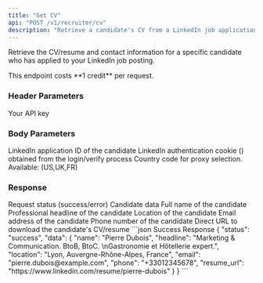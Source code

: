 ```yaml
---
title: "Get CV"
api: "POST /v1/recruiter/cv"
description: "Retrieve a candidate's CV from a LinkedIn job application"
---
```


Retrieve the CV/resume and contact information for a specific candidate who has applied to your LinkedIn job posting.

<Note>
  This endpoint costs **1 credit** per request.
</Note>

### Header Parameters

<ParamField header="x-api-key" type="string" required>
  Your API key
</ParamField>

### Body Parameters

<ParamField body="application_id" type="string" required>
  LinkedIn application ID of the candidate
</ParamField>

<ParamField body="login_token" type="string" required>
  LinkedIn authentication cookie () obtained from the login/verify process
</ParamField>

<ParamField body="country" type="string" default="FR">
  Country code for proxy selection. Available: (US,UK,FR)
</ParamField>

### Response

<ResponseField name="status" type="string">
  Request status (success/error)
</ResponseField>

<ResponseField name="data" type="object">
  Candidate data
</ResponseField>

<ResponseField name="data.name" type="string">
  Full name of the candidate
</ResponseField>

<ResponseField name="data.headline" type="string">
  Professional headline of the candidate
</ResponseField>

<ResponseField name="data.location" type="string">
  Location of the candidate
</ResponseField>

<ResponseField name="data.email" type="string">
  Email address of the candidate
</ResponseField>

<ResponseField name="data.phone" type="string">
  Phone number of the candidate
</ResponseField>

<ResponseField name="data.resume_url" type="string">
  Direct URL to download the candidate's CV/resume
</ResponseField>

<ResponseExample>
```json Success Response
{
  "status": "success",
  "data": {
    "name": "Pierre Dubois",
    "headline": "Marketing & Communication. BtoB, BtoC. \nGastronomie et Hôtellerie expert.",
    "location": "Lyon, Auvergne-Rhône-Alpes, France",
    "email": "pierre.dubois@example.com",
    "phone": "+33012345678",
    "resume_url": "https://www.linkedin.com/resume/pierre-dubois"
  }
}
```
</ResponseExample>